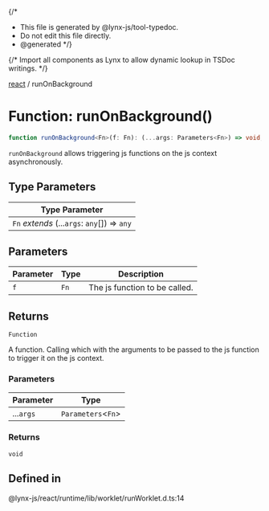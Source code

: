 {/*
* This file is generated by @lynx-js/tool-typedoc.
* Do not edit this file directly.
* @generated
*/}

{/* Import all components as Lynx to allow dynamic lookup in TSDoc writings. */}

[react](/api/react/index.mdx) / runOnBackground

# Function: runOnBackground()

```ts
function runOnBackground<Fn>(f: Fn): (...args: Parameters<Fn>) => void;
```

`runOnBackground` allows triggering js functions on the js context asynchronously.

## Type Parameters

| Type Parameter                               |
| -------------------------------------------- |
| `Fn` _extends_ (...`args`: `any`[]) => `any` |

## Parameters

| Parameter | Type | Description                   |
| --------- | ---- | ----------------------------- |
| `f`       | `Fn` | The js function to be called. |

## Returns

`Function`

A function. Calling which with the arguments to be passed to the js function to trigger it on the js context.

### Parameters

| Parameter | Type                 |
| --------- | -------------------- |
| ...`args` | `Parameters`\<`Fn`\> |

### Returns

`void`

## Defined in

@lynx-js/react/runtime/lib/worklet/runWorklet.d.ts:14
